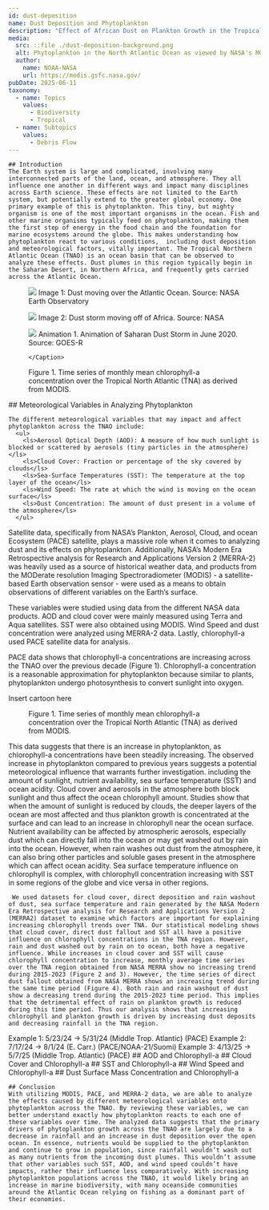 ---
id: dust-deposition
name: Dust Deposition and Phytoplankton
description: "Effect of African Dust on Plankton Growth in the Tropical North Atlantic Region"
media:
  src: ::file ./dust-deposition-background.png
  alt: Phytoplankton in the North Atlantic Ocean as viewed by NASA's MODIS sensor.
  author: 
    name: NOAA-NASA
    url: https://modis.gsfc.nasa.gov/
pubDate: 2025-06-11
taxonomy:
  - name: Topics
    values: 
      - Biodiversity
      - Tropical
  - name: Subtopics 
    values: 
      - Debris Flow
---

<Block>
  <Prose>

    ## Introduction
    The Earth system is large and complicated, involving many interconnected parts of the land, ocean, and atmosphere. They all influence one another in different ways and impact many disciplines across Earth science. These effects are not limited to the Earth system, but potentially extend to the greater global economy. One primary example of this is phytoplankton. This tiny, but mighty organism is one of the most important organisms in the ocean. Fish and other marine organisms typically feed on phytoplankton, making them the first step of energy in the food chain and the foundation for marine ecosystems around the globe. This makes understanding how phytoplankton react to various conditions,  including dust deposition and meteorological factors, vitally important. The Tropical Northern Atlantic Ocean (TNAO) is an ocean basin that can be observed to analyze these effects. Dust plumes in this region typically begin in the Saharan Desert, in Northern Africa, and frequently gets carried across the Atlantic Ocean.
  </Prose>
  
  <Figure>
      <Image
      src={new URL('./dust-saharan-europe.jpg', import.meta.url).href}
    />
    <Caption attrAuthor='NASA Earth Observatory' attrUrl='https://earthobservatory.nasa.gov/images/152384/saharan-dust-blows-toward-europe'>
      Image 1: Dust moving over the Atlantic Ocean. Source: NASA Earth Observatory 
    </Caption>
  </Figure>
</Block>

<Block>
  <Figure>
      <Image
      src={new URL('./dust_img2.jpg', import.meta.url).href}
    />
    <Caption attrAuthor='NASA' attrUrl='https://www.nasa.gov/image-article/saharan-dust-in-the-wind/'>
      Image 2: Dust storm moving off of Africa. Source: NASA
    </Caption>
  </Figure>
  <Prose>
</Block>

<Block>
  <Figure>
      <Image
      src={new URL('./dust.gif', import.meta.url).href}
    />
    <Caption attrAuthor='GEOSTATIONARY OPERATIONAL ENVIRONMENTAL SATELLITES—R SERIES' attrUrl='https://www.goes-r.gov/spacesegment/abi.html'>
      Animation 1. Animation of Saharan Dust Storm in June 2020. Source: GOES-R
 
    </Caption>
  </Figure>
</Block>

<Block type="wide">
  <Figure>
    <Chart
      dataPath={new URL('./dust-deposition-trendline.csv', import.meta.url).href}
      dateFormat="%Y-%m-%d"
      idKey='source'
      xKey='Date'
      yKey='Chlorophyll'
      yAxisLabel='Chlorophyll-a concentration (mg/m^3)'
    />
    <Caption>
      Figure 1. Time series of monthly mean chlorophyll-a concentration over the Tropical North Atlantic (TNA) as derived from MODIS.
    </Caption>
  </Figure>
</Block>

<Block>
    ## Meteorological Variables in Analyzing Phytoplankton
    
    The different meteorological variables that may impact and affect phytoplankton across the TNAO include:  
      <ul>
        <ls>Aerosol Optical Depth (AOD): A measure of how much sunlight is blocked or scattered by aerosols (tiny particles in the atmosphere)</ls>
        <ls>Cloud Cover: Fraction or percentage of the sky covered by clouds</ls>
        <ls>Sea-Surface Temperatures (SST): The temperature at the top layer of the ocean</ls>
        <ls>Wind Speed: The rate at which the wind is moving on the ocean surface</ls>
        <ls>Dust Concentration: The amount of dust present in a volume of the atmosphere</ls>
      </ul>
 
  </Prose>

  <Prose> 
    <p> Satellite data, specifically from NASA’s Plankton, Aerosol, Cloud, and ocean Ecosystem (PACE) satellite, plays a massive role when it comes to analyzing dust and its effects on phytoplankton. Additionally, NASA’s Modern Era Retrospective analysis for Research and Applications Version 2 (MERRA-2) was heavily used as a source of historical weather data, and products from the MODerate resolution Imaging Spectroradiometer (MODIS) - a satellite-based Earth observation sensor - were used as a means to obtain observations of different variables on the Earth’s surface. </p>
    <p> These variables were studied using data from the different NASA data products. AOD and cloud cover were mainly measured using Terra and Aqua satellites. SST were also obtained using MODIS. Wind Speed and dust concentration were analyzed using MERRA-2 data. Lastly, chlorophyll-a used PACE satellite data for analysis. </p>
    <P> PACE data shows that chlorophyll-a concentrations are increasing across the TNAO over the previous decade (Figure 1). Chlorophyll-a concentration is a reasonable approximation for phytoplankton because similar to plants, phytoplankton undergo photosynthesis to convert sunlight into oxygen. </P>

</Block>


<Block> 
  Insert cartoon here 
</Block>


<Block type="wide">
  <Figure>
    <Chart
      dataPath={new URL('./dust-deposition-trendline.csv', import.meta.url).href}
      dateFormat="%Y-%m-%d"
      idKey='source'
      xKey='Date'
      yKey='Chlorophyll'
      yAxisLabel='Chlorophyll-a concentration (mg/m^3)'
    />
    <Caption>
      Figure 1. Time series of monthly mean chlorophyll-a concentration over the Tropical North Atlantic (TNA) as derived from MODIS.
    </Caption>
  </Figure>

  <Prose>
    This data suggests that there is an increase in phytoplankton, as chlorophyll-a concentrations have been steadily increasing. The observed increase in phytoplankton compared to previous years suggests a potential meteorological influence that warrants further investigation. 
  </Prose>

</Block>

<Block>
  <Prose>
    including the amount of sunlight, nutrient availability, sea surface temperature (SST) and ocean acidity. Cloud cover and aerosols in the atmosphere both block sunlight and thus affect the ocean chlorophyll amount. Studies show that when the amount of sunlight is reduced by clouds, the deeper layers of the ocean are most affected and thus plankton growth is concentrated at the surface and can lead to an increase in chlorophyll near the ocean surface. Nutrient availability can be affected by atmospheric aerosols, especially dust which can directly fall into the ocean or may get washed out by rain into the ocean. However, when rain washes out dust from the atmosphere, it can also bring other particles and soluble gases present in the atmosphere which can affect ocean acidity. Sea surface temperature influence on chlorophyll is complex, with chlorophyll concentration increasing with SST in some regions of the globe and vice versa in other regions.

     We used datasets for cloud cover, direct deposition and rain washout of dust, sea surface temperature and rain generated by the NASA Modern Era Retrospective analysis for Research and Applications Version 2 (MERRA2) dataset to examine which factors are important for explaining increasing chlorophyll trends over TNA. Our statistical modeling shows that cloud cover, direct dust fallout and SST all have a positive influence on chlorophyll concentrations in the TNA region. However, rain and dust washed out by rain on to ocean, both have a negative influence. While increases in cloud cover and SST will cause chlorophyll concentration to increase, monthly average time series over the TNA region obtained from NASA MERRA show no increasing trend during 2015-2023 (Figure 2 and 3). However, the time series of direct dust fallout obtained from NASA MERRA shows an increasing trend during the same time period (Figure 4). Both rain and rain washout of dust show a decreasing trend during the 2015-2023 time period. This implies that the detrimental effect of rain on plankton growth is reduced during this time period. Thus our analysis shows that increasing chlorophyll and plankton growth is driven by increasing dust deposits and decreasing rainfall in the TNA region.

  </Prose>
</Block>

<Block>
  Example 1: 5/23/24 -> 5/31/24 (Middle Trop. Atlantic) (PACE)
</Block>

<Block>
  Example 2: 7/17/24 -> 8/1/24 (E. Carr.) (PACE/NOAA-21/Suomi)
</Block>

<Block>
  Example 3: 4/13/25 -> 5/7/25 (Middle Trop. Atlantic) (PACE)
</Block>

<Block>
  <Prose>
    ## AOD and Chlorophyll-a
  </Prose>
</Block>

<Block>
  <Prose>
    ## Cloud Cover and Chlorophyll-a
  </Prose>
</Block>

<Block>
  <Prose>
    ## SST and Chlorophyll-a
  </Prose>
</Block>

<Block>
  <Prose>
    ## Wind Speed and Chlorophyll-a
  </Prose>
</Block>

<Block>
  <Prose>
    ## Dust Surface Mass Concentration and Chlorophyll-a
  </Prose>
</Block>

<Block>
  <Prose>

    ## Conclusion
    With utilizing MODIS, PACE, and MERRA-2 data, we are able to analyze the effects caused by different meteorological variables onto phytoplankton across the TNAO. By reviewing these variables, we can better understand exactly how phytoplankton reacts to each one of these variables over time. The analyzed data suggests that the primary drivers of phytoplankton growth across the TNAO are largely due to a decrease in rainfall and an increase in dust deposition over the open ocean. In essence, nutrients would be supplied to the phytoplankton and continue to grow in population, since rainfall wouldn’t wash out as many nutrients from the incoming dust plumes. This wouldn’t assume that other variables such SST, AOD, and wind speed couldn’t have impacts, rather their influence less comparatively. With increasing phytoplankton populations across the TNAO, it would likely bring an increase in marine biodiversity, with many oceanside communities around the Atlantic Ocean relying on fishing as a dominant part of their economies.
  
  </Prose>
  
</Block>

